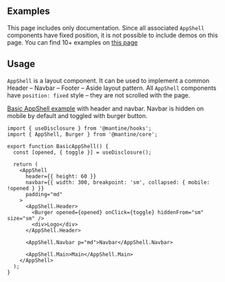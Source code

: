 

## Examples

This page includes only documentation. Since all associated `AppShell` components have fixed
position, it is not possible to include demos on this page. You can find 10+ examples on
[this page](/app-shell?e=BasicAppShell)

## Usage

`AppShell` is a layout component. It can be used to implement a common Header – Navbar – Footer – Aside
layout pattern. All `AppShell` components have `position: fixed` style – they are not scrolled with
the page.

[Basic AppShell example](/app-shell?e=BasicAppShell) with header and navbar.
Navbar is hidden on mobile by default and toggled with burger button.

```tsx
import { useDisclosure } from '@mantine/hooks';
import { AppShell, Burger } from '@mantine/core';

export function BasicAppShell() {
  const [opened, { toggle }] = useDisclosure();

  return (
    <AppShell
      header={{ height: 60 }}
      navbar={{ width: 300, breakpoint: 'sm', collapsed: { mobile: !opened } }}
      padding="md"
    >
      <AppShell.Header>
        <Burger opened={opened} onClick={toggle} hiddenFrom="sm" size="sm" />
        <div>Logo</div>
      </AppShell.Header>

      <AppShell.Navbar p="md">Navbar</AppShell.Navbar>

      <AppShell.Main>Main</AppShell.Main>
    </AppShell>
  );
}
```
